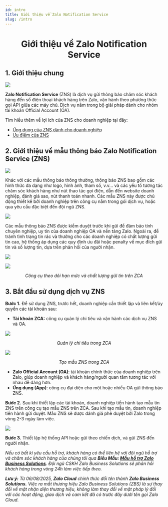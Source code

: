 ```yaml
---
id: intro
title: Giới thiệu về Zalo Notification Service
slug: /intro
---
```


# <p align="center">Giới thiệu về Zalo Notification Service</p>

## 1. Giới thiệu chung

<p style={{ textAlign: "center" }}>
  <img src="https://stc-oa.zdn.vn/uploads/2024/08/15/a8aabaadafd05da4589bb98f01340984.jpg" />
</p>

**Zalo Notification Service** (ZNS) là dịch vụ gửi thông báo chăm sóc khách hàng đến số điện thoại khách hàng trên Zalo, vận hành theo phương thức gọi API giữa các máy chủ. Dịch vụ nằm trong bộ giải pháp dành cho nhóm tài khoản Official Account (OA).

Tìm hiểu thêm về lợi ích của ZNS cho doanh nghiệp tại đây:

- [Ứng dụng của ZNS dành cho doanh nghiệp](https://zalo.cloud/blog)
- [Ưu điểm của ZNS](https://zalo.cloud/blog/4-diem-noi-bat-trong-tinh-nang-cua-zns/kgu48mb6b6bg6e67p)


## 2. Giới thiệu về mẫu thông báo Zalo Notification Service (ZNS) 

<p style={{ textAlign: "center" }}>
  <img src="https://stc-oa.zdn.vn/uploads/2024/08/15/e83158978eda91ff9f2138ab5b4b1b12.png" />
</p>

Khác với các mẫu thông báo thông thường, thông báo ZNS bao gồm các hình thức đa dạng như logo, hình ảnh, tham số, v.v... và các yếu tố tương tác chăm sóc khách hàng như nút thao tác gọi điện, dẫn đến website doanh nghiệp, đánh giá sao, nút thanh toán nhanh. Các mẫu ZNS này được chủ động thiết kế bởi doanh nghiệp trên công cụ nằm trong gói dịch vụ, hoặc qua yêu cầu đặc biệt đến đội ngũ ZNS.

<p style={{ textAlign: "center" }}>
  <img src="https://stc-oa.zdn.vn/uploads/77d68850d042c9104df9c686c43467a9.png" />
</p>

Các mẫu thông báo ZNS được kiểm duyệt trước khi gửi để đảm bảo tính chuyên nghiệp, uy tín của doanh nghiệp OA và nền tảng Zalo. Ngoài ra, để tránh tình trạng tin rác và thưởng cho các doanh nghiệp có chất lượng gửi tin cao, hệ thống áp dụng các quy định ưu đãi hoặc penalty về mục đích gửi tin và số lượng tin, dựa trên phản hồi của người nhận.

<p style={{ textAlign: "center" }}>
  <img src="https://stc-oa.zdn.vn/uploads/44efede85a9c7e2ec7f49551e186acc0.png" />
</p>

<p style={{ textAlign: "center" }}>
  <img src="https://stc-oa.zdn.vn/uploads/f91f44d3dd37e6dae51e808abdb55576.png" />
</p>

_<p align="center">Công cụ theo dõi hạn mức và chất lượng gửi tin trên ZCA</p>_

## 3. Bắt đầu sử dụng dịch vụ ZNS

**Bước 1.** Để sử dụng ZNS, trước hết, doanh nghiệp cần thiết lập và liên kết/ủy quyền các tài khoản sau:

- **Tài khoản ZCA:** công cụ quản lý chi tiêu và vận hành các dịch vụ ZNS và OA.

<p style={{ textAlign: "center" }}>
  <img src="https://stc-oa.zdn.vn/uploads/db8c0d63be0f0013bacb425f4c3559aa.png" />
</p>

_<p align="center">Quản lý chi tiêu trong ZCA</p>_

<p style={{ textAlign: "center" }}>
  <img src="https://stc-oa.zdn.vn/uploads/bf5a27b3dd886fbc037e88d6b024a6bc.png" />
</p>

_<p align="center">Tạo mẫu ZNS trong ZCA</p>_

- **Zalo Official Account (OA)**: tài khoản chính thức của doanh nghiệp trên Zalo, giúp doanh nghiệp và khách hàng/người quan tâm tương tác với nhau dễ dàng hơn.
- **Ứng dụng (App)**: công cụ đại diện cho một hoặc nhiều OA gửi thông báo ZNS.


**Bước 2.** Sau khi thiết lập các tài khoản, doanh nghiệp tiến hành tạo mẫu tin ZNS trên công cụ tạo mẫu ZNS trên ZCA. Sau khi tạo mẫu tin, doanh nghiệp tiến hành gửi duyệt. Mẫu ZNS sẽ được đánh giá phê duyệt bởi Zalo trong vòng 2-3 ngày làm việc.

<p style={{ textAlign: "center" }}>
  <img src="https://stc-oa.zdn.vn/uploads/cedda6f793341cb489219411290ee94d.png" />
</p>

**Bước 3.** Thiết lập hệ thống API hoặc gửi theo chiến dịch, và gửi ZNS đến người nhận.

_Nếu có bất kì yêu cầu hỗ trợ, khách hàng có thể liên hệ với đội ngũ hỗ trợ và chăm sóc khách hàng của chúng tôi qua **Biểu Mẫu: [Mẫu hỗ trợ Zalo Business Solutions](https://go.zalo.me/SupportZBS )**. Đội ngũ CSKH Zalo Business Solutions sẽ phản hồi khách hàng trong vòng 24h làm việc tiếp theo._

_**Lưu ý:**_ _Từ 06/08/2025, **Zalo Cloud** chính thức đổi tên thành **Zalo Business Solutions.** Việc ra mắt thương hiệu Zalo Business Solutions (ZBS) là sự thay đổi về mặt nhận diện thương hiệu, không làm thay đổi về mặt pháp lý đối với các hoạt động, giao dịch và cam kết đã có trước đây dưới tên gọi Zalo Cloud._
